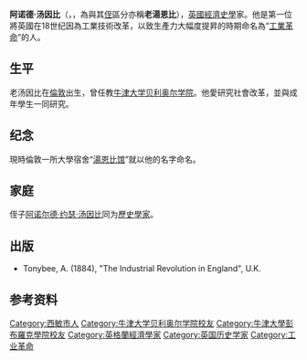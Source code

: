 {{Expand language|1=en|time=2021-05-13T16:57:34+00:00}}
{{unreferenced|time=2009-2-7}}
{{noteTA
|T=zh-hans:阿诺尔德·汤因比;zh-hk:阿諾爾得·湯恩比;zh-tw:阿諾爾得·湯恩比;
|1=zh-hans:阿诺尔德·约瑟·汤因比;zh-hk:阿諾爾得·約瑟·湯恩比;zh-tw:阿諾爾得·約瑟·湯恩比;
}}
{{Infobox person
|name              = 阿諾爾德·湯因比<br>Arnold Toynbee
|image             = Arnold Toynbee.jpg
|image_size        =
|caption           = 
|birth_date        = {{Birth date|df=yes|1852|08|23}}
|birth_place       = {{UK-1801}}[[倫敦|倫敦]][[五月墟市|五月墟市]][[薩佛街|薩佛街]]
|death_date        = {{death date and age|df=yes|1883|03|9|1852|08|23}}
|death_place       = {{UK-1801}}[[倫敦|倫敦]][[温布尔登_(伦敦)|溫布頓]]
|nationality       = {{英國}}
|research             = [[經濟史|經濟史]]
|alma_mater        = [[牛津大學貝利奧爾學院|牛津大學貝利奧爾學院]]
}}
'''阿诺德·汤因比'''（{{lang-en|Arnold Toynbee}}，{{bd|1852年|8月28日|1883年|3月9日|catIdx=T}}，為與其[[阿諾德·約瑟夫·湯因比|侄]]區分亦稱'''老湯恩比'''），[[英國|英國]][[經濟史學|經濟史學]]家。他是第一位將英國在18世纪因為工業技術改革，以致生產力大幅度提昇的時期命名為“[[工業革命|工業革命]]”的人。

== 生平 ==
老汤因比在[[倫敦|倫敦]]出生，曾任教[[牛津大学贝利奥尔学院|牛津大学贝利奥尔学院]]。他愛研究社會改革，並與成年學生一同研究。

== 纪念 ==
現時倫敦一所大學宿舍“[[湯恩比馆|湯恩比馆]]”就以他的名字命名。

== 家庭 ==
侄子[[阿诺尔德·约瑟·汤因比|阿诺尔德·约瑟·汤因比]]同为[[歷史學家|歷史學家]]。

== 出版 ==
* Tonybee, A. (1884), "The Industrial Revolution in England", U.K.

== 参考资料 ==
{{reflist}}

{{Authority control}}
{{DEFAULTSORT: Toynbee, Arnold}}
[[Category:西敏市人|Category:西敏市人]]
[[Category:牛津大学贝利奥尔学院校友|Category:牛津大学贝利奥尔学院校友]]
[[Category:牛津大學彭布羅克學院校友|Category:牛津大學彭布羅克學院校友]]
[[Category:英格蘭經濟學家|Category:英格蘭經濟學家]]
[[Category:英国历史学家|Category:英国历史学家]]
[[Category:工业革命|Category:工业革命]]

{{英国人物小作品}}